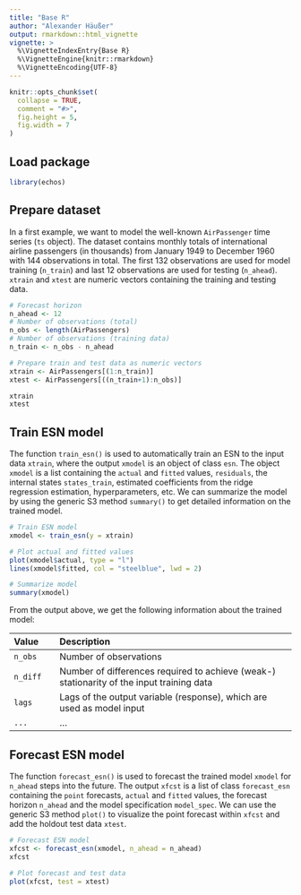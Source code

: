 ```yaml
---
title: "Base R"
author: "Alexander Häußer"
output: rmarkdown::html_vignette
vignette: >
  %\VignetteIndexEntry{Base R}
  %\VignetteEngine{knitr::rmarkdown}
  %\VignetteEncoding{UTF-8}
---
```


```r
knitr::opts_chunk$set(
  collapse = TRUE,
  comment = "#>",
  fig.height = 5,
  fig.width = 7
)
```

## Load package

```r
library(echos)
```

## Prepare dataset

In a first example, we want to model the well-known `AirPassenger` time series (`ts` object). The dataset contains monthly totals of international airline passengers (in thousands) from January 1949 to December 1960 with 144 observations in total. The first 132 observations are used for model training (`n_train`) and last 12 observations are used for testing (`n_ahead`). `xtrain` and `xtest` are numeric vectors containing the training and testing data.

```r
# Forecast horizon
n_ahead <- 12
# Number of observations (total)
n_obs <- length(AirPassengers)
# Number of observations (training data)
n_train <- n_obs - n_ahead

# Prepare train and test data as numeric vectors
xtrain <- AirPassengers[(1:n_train)]
xtest <- AirPassengers[((n_train+1):n_obs)]

xtrain
xtest

```


## Train ESN model

The function `train_esn()` is used to automatically train an ESN to the input data `xtrain`, where the output `xmodel` is an object of class `esn`. The object `xmodel` is a list containing the `actual` and `fitted` values, `residuals`, the internal states `states_train`, estimated coefficients from the ridge regression estimation, hyperparameters, etc. We can summarize the model by using the generic S3 method `summary()` to get detailed information on the trained model.

```r
# Train ESN model
xmodel <- train_esn(y = xtrain)

# Plot actual and fitted values
plot(xmodel$actual, type = "l")
lines(xmodel$fitted, col = "steelblue", lwd = 2)

# Summarize model
summary(xmodel)

```

From the output above, we get the following information about the trained model:

| Value            | Description                                                                                |
|:-----------------|:-------------------------------------------------------------------------------------------|
| `n_obs`          | Number of observations                                                                     |
| `n_diff`         | Number of differences required to achieve (weak-) stationarity of the input training data  |
| `lags`           | Lags of the output variable (response), which are used as model input                      |
| `...`            | ...                                                                                        |



<!-- * Layers -->
<!--   * `n_inputs`: Number of input variables -->
<!--   * `n_states`: Number of internal states (i.e., the reservoir size). The internal states are the actual predictor variables in the model. -->
<!--   * `n_outputs`: Number of output variables (i.e., response variables) -->
<!-- * Meta -->
<!--   * `lags`: Lags of the output variable, which are used as model input -->
<!--   * `n_diff`: Number of differences required to achieve (weak-) stationarity of the input training data -->
<!--   * `n_models`: Number of models evaluated during the random search optimization to find the regularization parameter `lambda` -->
<!-- * Scaling -->
<!--   * `scale_inputs`: Input training data are scaled to the interval `(-0.5, 0.5)` -->
<!--   * `scale_win`: Input weights matrix is drawn from a random uniform distribution with interval `(-0.5, 0.5)` -->
<!--   * `scale_wres`: Reservoir weight matrix is drawn from a random uniform distribution with interval `(-0.5, 0.5)` -->
<!-- * Hyperparameters: -->
<!--   * `alpha`: Leakage rate (smoothing parameter) -->
<!--   * `rho`: Spectral radius for scaling the reservoir weight matrix -->
<!--   * `lambda`: Regularization parameter for the ridge regression estimation -->
<!--   * `density`: The density of the reservoir weight matrix -->


## Forecast ESN model

The function `forecast_esn()` is used to forecast the trained model `xmodel` for `n_ahead` steps into the future. The output `xfcst` is a list of class `forecast_esn` containing the `point` forecasts, `actual` and `fitted` values, the forecast horizon `n_ahead` and the model specification `model_spec`. We can use the generic S3 method `plot()` to visualize the point forecast within `xfcst` and add the holdout test data `xtest`.

```r
# Forecast ESN model
xfcst <- forecast_esn(xmodel, n_ahead = n_ahead)
xfcst

# Plot forecast and test data
plot(xfcst, test = xtest)

```

